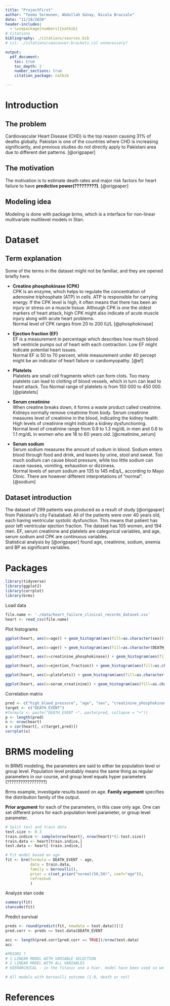 ```yaml
---
title: "ProjectFirst"
author: "Teemu Sormunen, Abdullah Günay, Nicola Brazzale"
date: "11/18/2020"
header-includes:
  - \usepackage[numbers]{natbib}
# Citations
bibliography: ./citations/sources.bib
# csl: ./citations/vancouver-brackets.csl unnecessary?

output: 
  pdf_document:
    toc: true
    toc_depth: 2
    number_sections: true
    citation_package: natbib

---
```


\newpage

# Introduction

## The problem
Cardiovascular Heart Disease (CHD) is the top reason causing 31% of deaths globally. Pakistan is one of the countries where CHD is increasing significantly, and previous studies do not directly apply to Pakistani area due to different diet patterns.
[@origpaper]

## The motivation
The motivation is to estimate death rates and major risk factors for heart failure to have __predictive power(?????????)__. 
[@origpaper]

## Modeling idea

Modeling is done with package brms, which is a interface for non-linear multivariate multilevel models in Stan.


# Dataset

## Term explanation  

Some of the terms in the dataset might not be familiar, and they are opened briefly here.

* **Creatine phosphokinase (CPK)**  
CPK is an enzyme, which helps to regulate the concentration of adenosine triphosphate (ATP) in cells. ATP is responsible for carrying energy. If the CPK level is high, it often means that there has been an injury or stress on a muscle tissue. Although CPK is one the oldest markers of heart attack, high CPK might also indicate of acute muscle injury along with acute heart problems.  
Normal level of CPK ranges from 20 to 200 IU/L [@phosphokinase]

* **Ejection fraction (EF)**  
EF is a measurement in percentage which describes how much blood left ventricle pumps out of heart with each contraction.
Low EF might indicate potential heart issues.  
Normal EF is 50 to 70 percent, while measurement under 40 percept might be an indicator of heart failure or cardiomyopathy. [@ef]  

* **Platelets**  
Platelets are small cell fragments which can form clots. 
Too many platelets can lead to clotting of blood vessels, 
which in turn can lead to heart attack. Too 
Normal range of platelets is from 150 000 to 450 000. [@platelets]

* **Serum creatinine**  
When creatine breaks down, it forms a waste product called creatinine. Kidneys normally remove creatinine from body. Serum creatinine measures level of creatinine in the blood, indicating the kidney health. High levels of creatinine might indicate a kidney dysfunctioning.  
Normal level of creatinine range from 0.9 to 1.3 mg/dL in men and 0.6 to 1.1 mg/dL in women who are 18 to 60 years old. [@creatinine_serum]

* **Serum sodium**  
Serum sodium measures the amount of sodium in blood. Sodium enters blood through food and drink, and leaves by urine, stool and sweat. Too much sodium can cause blood pressure, while too little sodium can cause nausea, vomiting, exhaustion or dizziness.  
Normal levels of serum sodium are 135 to 145 mEq/L, according to Mayo Clinic. There are however different interpretations of "normal".[@sodium]

## Dataset introduction

The dataset of 299 patients was produced as a result of study [@origpaper] from Pakistani's city Faisalabad. All of the patients were over 40 years old, each having ventricular systolic dysfunction. This means that patient has poor left ventricular ejection fraction.
The dataset has 105 women, and 194 men.
EF, serum creatinine and platelets are categorical variables, and age, serum sodium and CPK are continuous variables.  
Statistical analysis by [@origpaper] found age, creatinine, sodium, anemia and BP as significant variables.

\newpage
# Packages
```r
library(tidyverse)
library(ggplot2)
library(corrplot)
library(brms)
```

Load data
```r
file.name <- './data/heart_failure_clinical_records_dataset.csv'
heart <- read_csv(file.name)
```

Plot histograms

```r
ggplot(heart, aes(x=age)) + geom_histogram(aes(fill=as.character(sex)), bins = 30) + labs(fill = "Sex")

ggplot(heart, aes(x=age)) + geom_histogram(aes(fill=as.character(DEATH_EVENT)), bins = 30) + labs(fill = "Death")

ggplot(heart, aes(x=creatinine_phosphokinase)) + geom_histogram(aes(fill=as.character(DEATH_EVENT)), bins = 30) + labs(fill = "Death")

ggplot(heart, aes(x=ejection_fraction)) + geom_histogram(aes(fill=as.character(DEATH_EVENT)), bins = 30) + labs(fill = "Death")

ggplot(heart, aes(x=platelets)) + geom_histogram(aes(fill=as.character(DEATH_EVENT)), bins = 30) + labs(fill = "Death")

ggplot(heart, aes(x=serum_creatinine)) + geom_histogram(aes(fill=as.character(DEATH_EVENT)), bins = 30) + labs(fill = "Death")

```





Correlation matrix

```r
pred <- c("high_blood_pressure", "age", "sex", "creatinine_phosphokinase", "diabetes", "ejection_fraction", "platelets", "serum_creatinine", "serum_sodium", "smoking", "anaemia") 
target <- c("DEATH_EVENT")
#formula <- paste("DEATH_EVENT ~", paste(pred, collapse = "+"))
p <- length(pred)
n <- nrow(heart)
x = cor(heart[, c(target,pred)]) 
corrplot(x)
```

# BRMS modeling

In BRMS modeling, the parameters are said to either be population level or group level. Population level probably means the same thing as regular parameters in our course, and group level equals hyper parameters (?????????????????)

Brms example, investigate results based on age.
**Family argument** specifies the distribution family of the output.  

**Prior argument** for each of the parameters, in this case only age. One can set different priors for each population level parameter, or group level parameter.
```r
# Split test and train data
test.size <- 0.3
train.indice <- sample(nrow(heart), nrow(heart)*(1-test.size))
train.data <- heart[train.indice,]
test.data <- heart[-train.indice,]

# Fit model based on age
fit <- brm(formula = DEATH_EVENT ~ age,
           data = train.data,
           family = bernoulli(),
           prior = c(set_prior("normal(50,50)", coef="age")),
           refresh=0
           )
```
Analyze stan code
```r
summary(fit)
stancode(fit)
```
Predict survival
```r
preds <- round(predict(fit, newdata = test.data))[1]
pred.corr <- preds == test.data$DEATH_EVENT

acc <- length(pred.corr[pred.corr == TRUE])/nrow(test.data)
acc
```

```r
#PRIORS ?
# 1 LINEAR MODEL WITH VARIABLE SELECTION
# 2 LINEAR MODEL WITH ALL VARIABLES
# HIERARCHICAL - in the Titanic one a hier. model have been used so we can use that one for reference

# All models with bernoulli outcome (1-0, death or not)
```

# References